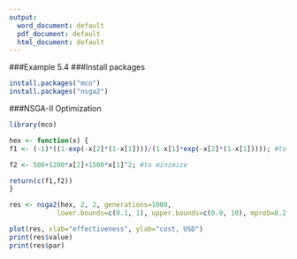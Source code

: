 ---
output:
  word_document: default
  pdf_document: default
  html_document: default
---

###Example 5.4
###Install packages
```{r, echo = TRUE}
install.packages("mco")
install.packages("nsga2")
```

###NSGA-II Optimization
```{r, echo = TRUE}
library(mco)

hex <- function(x) {
f1 <- (-1)*((1-exp(-x[2]*(1-x[1])))/(1-x[1]*exp(-x[2]*(1-x[1])))); #to maximize

f2 <- 500+1200*x[2]+1500*x[1]^2; #to minimize

return(c(f1,f2))
}

res <- nsga2(hex, 2, 2, generations=1000,
            lower.bounds=c(0.1, 1), upper.bounds=c(0.9, 10), mprob=0.2,cprob=0.8,popsize=200,vectorized=FALSE)

plot(res, xlab="effectiveness", ylab="cost, USD")
print(res$value)
print(res$par)
```

